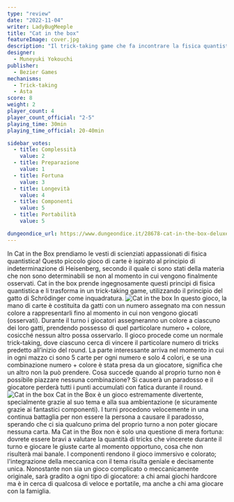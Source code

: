 ```yaml
---
type: "review"
date: "2022-11-04"
writer: LadyBugMeeple
title: "Cat in the box"
featureImage: cover.jpg
description: "Il trick-taking game che fa incontrare la fisica quantistica con i giochi di carte"
designer:
  - Muneyuki Yokouchi
publisher:
  - Bezier Games
mechanisms:
  - Trick-taking
  - Asta
score: 8
weight: 2
player_count: 4
player_count_official: "2-5"
playing_time: 30min
playing_time_official: 20-40min

sidebar_votes:
  - title: Complessità
    value: 2
  - title: Preparazione
    value: 1
  - title: Fortuna
    value: 3
  - title: Longevità
    value: 4
  - title: Componenti
    value: 5
  - title: Portabilità
    value: 5

dungeondice_url: https://www.dungeondice.it/28678-cat-in-the-box-deluxe-edition.html
---
```


<Setting>
  In Cat in the Box prendiamo le vesti di scienziati appassionati di fisica
  quantistica! Questo piccolo gioco di carte è ispirato al principio di
  indeterminazione di Heisenberg, secondo il quale ci sono stati della materia
  che non sono determinabili se non al momento in cui vengono finalmente
  osservati. Cat in the box prende ingegnosamente questi principi di fisica
  quantistica e li trasforma in un trick-taking game, utilizzando il principio
  del gatto di Schrödinger come inquadratura.
</Setting>

<img src="./game1.jpg" alt="Cat in the box" />

<Rules>
  In questo gioco, la mano di carte è costituita da gatti con un numero
  assegnato ma con nessun colore a rappresentarli fino al momento in cui non
  vengono giocati (osservati). Durante il turno i giocatori assegneranno un
  colore a ciascuno dei loro gatti, prendendo possesso di quel particolare
  numero + colore, cosicché nessun altro possa osservarlo. Il gioco procede come
  un normale trick-taking, dove ciascuno cerca di vincere il particolare numero
  di tricks predetto all’inizio del round. La parte interessante arriva nel
  momento in cui in ogni mazzo ci sono 5 carte per ogni numero e solo 4 colori,
  e se una combinazione numero + colore è stata presa da un giocatore, significa
  che un altro non la può prendere. Cosa succede quando al proprio turno non è
  possibile piazzare nessuna combinazione? Si causerà un paradosso e il
  giocatore perderà tutti i punti accumulati con fatica durante il round.
</Rules>

<img src="./game2.jpg" alt="Cat in the box" />

<Feedback>
  Cat in the Box è un gioco estremamente divertente, specialmente grazie al suo
  tema e alla sua ambientazione (e sicuramente grazie ai fantastici componenti).
  I turni procedono velocemente in una continua battaglia per non essere la
  persona a causare il paradosso, sperando che ci sia qualcuno prima del proprio
  turno a non poter giocare nessuna carta. Ma Cat in the Box non è solo una
  questione di mera fortuna: dovrete essere bravi a valutare la quantità di
  tricks che vincerete durante il turno e giocare le giuste carte al momento
  opportuno, cosa che non risulterà mai banale. I componenti rendono il gioco
  immersivo e colorato; l'integrazione della meccanica con il tema risulta
  geniale e decisamente unica. Nonostante non sia un gioco complicato o
  meccanicamente originale, sarà gradito a ogni tipo di giocatore: a chi amai
  giochi hardcore ma è in cerca di qualcosa di veloce e portatile, ma anche a
  chi ama giocare con la famiglia.
</Feedback>

